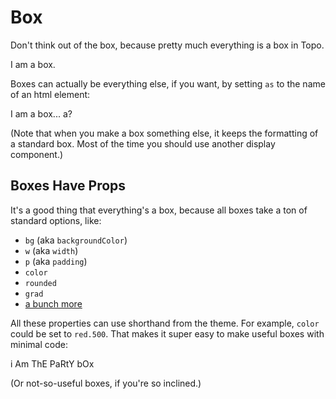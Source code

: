 
<Meta title="Box" component={Box} />

# Box

Don't think out of the box, because pretty much everything is a box in Topo.

<Preview>
  <Story name="Standard Everyday Box">
    <Box>I am a box.</Box>
  </Story>
</Preview>

Boxes can actually be everything else, if you want, by setting `as` to the name of an html element:

<Preview>
  <Story name="The as prop">
    <Box as="a" href="http://example.com/" target="_blank">I am a box... a?</Box>
  </Story>
</Preview>

(Note that when you make a box something else, it keeps the formatting of a standard box. Most of the time you should
use another display component.)

## Boxes Have Props

It's a good thing that everything's a box, because all boxes take a ton of standard options, like:

- `bg` (aka `backgroundColor`)
- `w` (aka `width`)
- `p` (aka `padding`)
- `color`
- `rounded`
- `grad`
- [a bunch more](https://styled-system.com/api)

All these properties can use shorthand from the theme. For example, `color` could be set to `red.500`. That makes
it super easy to make useful boxes with minimal code:

<Preview>
  <Story name="Fancy Box">
    <Box grad="taffy.60" color="green.700" p={8} rounded="full">i Am ThE PaRtY bOx</Box>
  </Story>
</Preview>

(Or not-so-useful boxes, if you're so inclined.)
